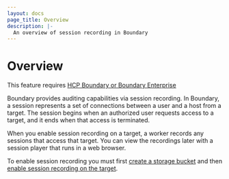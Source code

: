 ```yaml
---
layout: docs
page_title: Overview
description: |-
  An overview of session recording in Boundary
---
```


# Overview

<EnterpriseAlert product="boundary">This feature requires <a href="https://www.hashicorp.com/products/boundary">HCP Boundary or Boundary Enterprise</a></EnterpriseAlert>

Boundary provides auditing capabilities via session recording.
In Boundary, a session represents a set of connections between a user and a host from a target.
The session begins when an authorized user requests access to a target, and it ends when that access is terminated.

When you enable session recording on a target, a worker records any sessions that access that target.
You can view the recordings later with a session player that runs in a web browser.

To enable session recording you must first [create a storage bucket](/boundary/docs/configuration/session-recording/create-storage-bucket) and then [enable session recording on the target](/boundary/docs/configuration/session-recording/enable-session-recording).